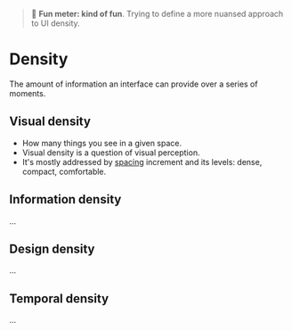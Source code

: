 
<Meta title="Foundations/Density 📅" />

> 🙂 **Fun meter: kind of fun**. Trying to define a more nuansed approach to UI density.

# Density

The amount of information an interface can provide over a series of moments.

## Visual density

- How many things you see in a given space.
- Visual density is a question of visual perception.
- It's mostly addressed by [spacing](../?path=/docs/foundations-spacing--docs) increment and its levels: dense, compact, comfortable.

## Information density

...

## Design density

...

## Temporal density

...